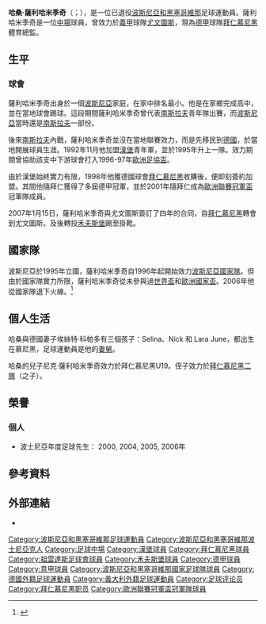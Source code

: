 {{noteta
|G1=uefa
|G2=Football
|T=zh-hans:哈桑·萨利哈米季奇;zh-hk:哈桑·沙歷咸美錫;zh-tw:哈桑·薩利哈米季奇;
|1=zh-hans:萨利哈米季奇;zh-hk:沙歷咸美錫;zh-tw:薩利哈米季奇;
}}
{{Infobox Football biography
| playername          = 哈桑·薩利哈米季奇<br /> ''Hasan Salihamidžić''
| fullname            = Hasan Salihamidžić
| image = [[file:Hasan_Salihamidzic_2006.jpg|180px]]
| dateofbirth         = {{birth date and age|1977|1|1}}
| cityofbirth         = [[亞布拉尼察|加布拉尼卡]]
| countryofbirth      = {{YUG}}
| height              = {{Height|m=1.77}}
| position            = 右邊中場、右後衛
| currentclub         = [[拜仁慕尼黑|拜仁慕尼黑]]（體育總監）
| clubnumber          = 
| youthyears          = 1987-1991<BR>1991-1992<BR>1992-1995
| youthclubs          = 亚布拉尼察涡轮<BR>[[維列茲足球俱樂部|維列茲]]<BR>[[漢堡足球俱樂部|漢堡]]
| years               = 1995-1996<br />1998-2007<br />2007-2011<br />2011-2012
| clubs               = [[漢堡足球俱樂部|漢堡]]<br />[[拜仁慕尼黑|拜仁慕尼黑]]<br />[[尤文圖斯足球俱樂部|尤文圖斯]]<br />[[沃尔夫斯堡足球俱乐部|禾夫斯堡]]
| caps(goals)         = {{0}}72 (19)<br />234 (31)<br />{{0}}61 {{0}}(7)<br />{{0}}15 {{0}}(3)
| totalcaps = 382
| totalgoals = 60
| nationalyears       =  1996-2006
| nationalteam        = {{fb|BIH}}
| nationalcaps(goals) ={{0}}43 {{0}}(6)
| pcupdate            = 
| ntupdate            = 
| manageryears1 = 2017–
| managerclubs1 = [[拜仁慕尼黑|拜仁慕尼黑]]（體育總監）
}}
'''哈桑·薩利哈米季奇'''（{{lang-bs|Hasan Salihamidžić}}；{{bd|1977年|5月29日|catIdx= Salihamidžić, Hasan }}），是一位已退役[[波斯尼亞和黑塞哥維那|波斯尼亞和黑塞哥維那]]足球運動員。薩利哈米季奇是一位[[中場|中場]]球員，曾效力於[[意大利足球甲級聯賽|義甲]]球隊[[尤文圖斯足球俱樂部|尤文圖斯]]，現為[[德甲|德甲]]球隊[[拜仁慕尼黑|拜仁慕尼黑]]體育總監。

== 生平 ==
=== 球會 ===
薩利哈米季奇出身於一個[[波斯尼亞|波斯尼亞]]家庭，在家中排名最小。他是在家鄉完成高中，並在當地球會踢球。這段期間薩利哈米季奇曾代表[[南斯拉夫|南斯拉夫]]青年隊出賽，而[[波斯尼亞|波斯尼亞]]當時還是[[南斯拉夫|南斯拉夫]]一部份。

後來[[南斯拉夫|南斯拉夫]]內戰，薩利哈米季奇並沒在當地聯賽效力，而是先移民到[[德國|德國]]，於當地開展球員生涯。1992年11月他加盟[[漢堡足球俱樂部|漢堡]]青年軍，並於1995年升上一隊。效力期間曾協助該支中下游球會打入1996-97年[[歐洲足協盃|歐洲足協盃]]。

由於漢堡始終實力有限，1998年他獲德國球會[[拜仁慕尼黑|拜仁慕尼黑]]收購後，便即刻簽約加盟。其間他隨拜仁獲得了多屆德甲冠軍，並於2001年隨拜仁成為[[歐洲聯賽冠軍盃|歐洲聯賽冠軍盃]]冠軍隊成員。

2007年1月15日，薩利哈米季奇與尤文圖斯簽訂了四年的合同，自[[拜仁慕尼黑|拜仁慕尼黑]]轉會到尤文圖斯。及後轉投[[沃尔夫斯堡足球俱乐部|禾夫斯堡]]踢至掛靴。

== 國家隊 ==
波斯尼亞於1995年立國，薩利哈米季奇自1996年起開始效力[[波斯尼亞黑塞哥維那國家足球隊|波斯尼亞國家隊]]。但由於國家隊實力所限，薩利哈米季奇從未參與過[[世界盃|世界盃]]和[[歐洲國家盃|歐洲國家盃]]。2006年他從國家隊退下火線。<ref>{{cite web|url=https://eu-football.info/_player.php?id=18347|title=Player Database|website=eu-football.info|accessdate=2021-05-14|archive-date=2021-11-26|archive-url=https://web.archive.org/web/20211126180046/https://eu-football.info/_player.php?id=18347|dead-url=no}}</ref>

== 個人生活 ==
哈桑與德國妻子埃絲特·科帕多有三個孩子：Selina、Nick 和 Lara June，都出生在慕尼黑，足球運動員{{link-en|弗朗西斯科·科帕多|Francisco Copado}}是他的[[妻舅|妻舅]]。

哈桑的兒子尼克·薩利哈米季奇效力於拜仁慕尼黑U19。侄子{{link-en|盧卡斯·科帕多|Lucas Copado}}效力於[[拜仁慕尼黑二隊|拜仁慕尼黑二隊]]（{{link-en|弗朗西斯科·科帕多|Francisco Copado}}之子）。

== 榮譽 ==
=== 個人 ===
*波士尼亞年度足球先生： 2000, 2004, 2005, 2006年

== 參考資料 ==
{{Reflist}}

==外部連結==
* {{Soccerway}}

{{DEFAULTSORT: Salihamidzic, Hasan}}
[[Category:波斯尼亞和黑塞哥維那足球運動員|Category:波斯尼亞和黑塞哥維那足球運動員]]
[[Category:波斯尼亞和黑塞哥維那波士尼亞克人|Category:波斯尼亞和黑塞哥維那波士尼亞克人]]
[[Category:足球中場|Category:足球中場]]
[[Category:漢堡球員|Category:漢堡球員]]
[[Category:拜仁慕尼黑球員|Category:拜仁慕尼黑球員]]
[[Category:祖雲達斯足球會球員|Category:祖雲達斯足球會球員]]
[[Category:禾夫斯堡球員|Category:禾夫斯堡球員]]
[[Category:德甲球員|Category:德甲球員]]
[[Category:意甲球員|Category:意甲球員]]
[[Category:波斯尼亞和黑塞哥維那國家足球隊球員|Category:波斯尼亞和黑塞哥維那國家足球隊球員]]
[[Category:德國外籍足球運動員|Category:德國外籍足球運動員]]
[[Category:義大利外籍足球運動員|Category:義大利外籍足球運動員]]
[[Category:足球评论员|Category:足球评论员]]
[[Category:拜仁慕尼黑职员|Category:拜仁慕尼黑职员]]
[[Category:歐洲聯賽冠軍盃冠軍隊球員|Category:歐洲聯賽冠軍盃冠軍隊球員]]